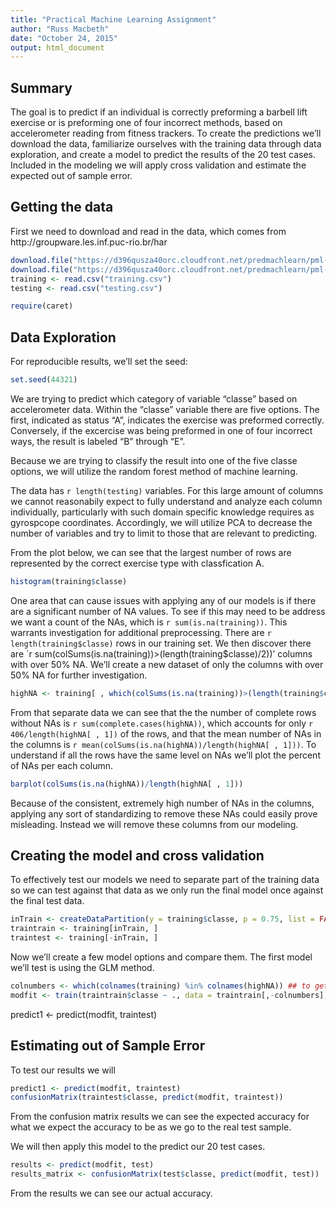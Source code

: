 ```yaml
---
title: "Practical Machine Learning Assignment"
author: "Russ Macbeth"
date: "October 24, 2015"
output: html_document
---
```


## Summary

The goal is to predict if an individual is correctly preforming a barbell lift exercise or is preforming one of four incorrect methods, based on accelerometer reading from fitness trackers. To create the predictions we'll download the data, familiarize ourselves with the training data through data exploration, and create a model to predict the results of the 20 test cases. Included in the modeling we will apply cross validation and estimate the expected out of sample error.

## Getting the data

First we need to download and read in the data, which comes from http://groupware.les.inf.puc-rio.br/har 
```r
download.file("https://d396qusza40orc.cloudfront.net/predmachlearn/pml-training.csv", "training.csv", method = "curl")
download.file("https://d396qusza40orc.cloudfront.net/predmachlearn/pml-testing.csv", "testing.csv", method = "curl")
training <- read.csv("training.csv")
testing <- read.csv("testing.csv")
```

```r
require(caret)
```
## Data Exploration

For reproducible results, we'll set the seed:
```r
set.seed(44321)
```

We are trying to predict which category of variable "classe" based on accelerometer data. Within the "classe" variable there are five options. The first, indicated as status "A", indicates the exercise was preformed correctly. Conversely, if the excercise was being preformed in one of four incorrect ways, the result is labeled "B" through "E".

Because we are trying to classify the result into one of the five classe options, we will utilize the random forest method of machine learning. 

The data has `r length(testing)` variables. For this large amount of columns we cannot reasonabily expect to fully understand and analyze each column individually, particularly with such domain specific knowledge requires as gyrospcope coordinates. Accordingly, we will utilize PCA to decrease the number of variables and try to limit to those that are relevant to predicting.

From the plot below, we can see that the largest number of rows are represented by the correct exercise type with classfication A. 
```r
histogram(training$classe)
```

One area that can cause issues with applying any of our models is if there are a significant number of NA values. To see if this may need to be address we want a count of the NAs, which is `r sum(is.na(training))`. This warrants investigation for additional preprocessing. There are `r length(training$classe)` rows in our training set. We then discover there are `r sum(colSums(is.na(training))>(length(training$classe)/2))' columns with over 50% NA. We'll create a new dataset of only the columns with over 50% NA for further investigation. 

```r
highNA <- training[ , which(colSums(is.na(training))>(length(training$classe)/2))]
```

From that separate data we can see that the the number of complete rows without NAs is `r sum(complete.cases(highNA))`, which accounts for only `r 406/length(highNA[ , 1])` of the rows, and that the mean number of NAs in the columns is `r mean(colSums(is.na(highNA))/length(highNA[ , 1]))`. To understand if all the rows have the same level on NAs we'll plot the percent of NAs per each column.

```r
barplot(colSums(is.na(highNA))/length(highNA[ , 1]))
```

Because of the consistent, extremely high number of NAs in the columns, applying any sort of standardizing to remove these NAs could easily prove misleading. Instead we will remove these columns from our modeling.

## Creating the model and cross validation

To effectively test our models we need to separate part of the training data so we can test against that data as we only run the final model once against the final test data.

```r
inTrain <- createDataPartition(y = training$classe, p = 0.75, list = FALSE)
traintrain <- training[inTrain, ]
traintest <- training[-inTrain, ]
```

Now we'll create a few model options and compare them. The first model we'll test is using the GLM method. 

```r
colnumbers <- which(colnames(training) %in% colnames(highNA)) ## to get the NA columns to remove
modfit <- train(traintrain$classe ~ ., data = traintrain[,-colnumbers], preProcess = "pca", method = "rf")
```

predict1 <- predict(modfit, traintest)

## Estimating out of Sample Error

To test our results we will 

```r
predict1 <- predict(modfit, traintest)
confusionMatrix(traintest$classe, predict(modfit, traintest))
```

From the confusion matrix results we can see the expected accuracy for what we expect the accuracy to be as we go to the real test sample.

We will then apply this model to the predict our 20 test cases. 

```r
results <- predict(modfit, test)
results_matrix <- confusionMatrix(test$classe, predict(modfit, test))
```

From the results we can see our actual accuracy. 